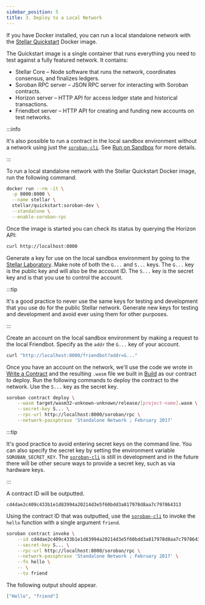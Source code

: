 ```yaml
---
sidebar_position: 5
title: 3. Deploy to a Local Network
---
```


If you have Docker installed, you can run a local standalone network with the [Stellar Quickstart] Docker image.

The Quickstart image is a single container that runs everything you need to test against a fully featured network. It contains:

- Stellar Core – Node software that runs the network, coordinates consensus, and finalizes ledgers.
- Soroban RPC server – JSON RPC server for interacting with Soroban contracts.
- Horizon server – HTTP API for access ledger state and historical transactions.
- Friendbot server – HTTP API for creating and funding new accounts on test networks.

:::info

It's also possible to run a contract in the local sandbox environment without a network using just the [`soroban-cli`]. See [Run on Sandbox] for more details.

:::

To run a local standalone network with the Stellar Quickstart Docker image, run the following command.

```sh
docker run --rm -it \
  -p 8000:8000 \
  --name stellar \
  stellar/quickstart:soroban-dev \
  --standalone \
  --enable-soroban-rpc
```

Once the image is started you can check its status by querying the Horizon API:

```sh
curl http://localhost:8000
```

Generate a key for use on the local sandbox environment by going to the [Stellar Laboratory]. Make note of both the `G...` and `S...` keys. The `G...` key is the public key and will also be the account ID. The `S...` key is the secret key and is that you use to control the account.

:::tip

It's a good practice to never use the same keys for testing and development that you use do for the public Stellar network. Generate new keys for testing and development and avoid ever using them for other purposes.

:::

Create an account on the local sandbox environment by making a request to the local Friendbot. Specify as the `addr` the `G...` key of your account.

```sh
curl "http://localhost:8000/friendbot?addr=G..."
```

Once you have an account on the network, we'll use the code we wrote in [Write a Contract] and the resulting `.wasm` file we built in [Build] as our contract to deploy. Run the following commands to deploy the contract to the network. Use the `S...` key as the secret key.

```sh
soroban contract deploy \
    --wasm target/wasm32-unknown-unknown/release/[project-name].wasm \
    --secret-key S... \
    --rpc-url http://localhost:8000/soroban/rpc \
    --network-passphrase 'Standalone Network ; February 2017'
```

:::tip

It's good practice to avoid entering secret keys on the command line. You can also specify the secret key by setting the environment variable `SOROBAN_SECRET_KEY`. The [`soroban-cli`] is still in development and in the future there will be other secure ways to provide a secret key, such as via hardware keys.

:::

A contract ID will be outputted.

```
cd4dae2c409c433b1e1d83994a20214d3e5f60bdd3a817978d8aa7c797864313
```

Using the contract ID that was outputted, use the [`soroban-cli`] to invoke the `hello` function with a single argument `friend`.

```sh
soroban contract invoke \
    --id cd4dae2c409c433b1e1d83994a20214d3e5f60bdd3a817978d8aa7c797864313 \
    --secret-key S... \
    --rpc-url http://localhost:8000/soroban/rpc \
    --network-passphrase 'Standalone Network ; February 2017' \
    --fn hello \
    -- \
    --to friend
```

The following output should appear.

```json
["Hello", "friend"]
```

[Write a Contract]: hello-world#write-a-contract
[Run on a Local Network]: run-on-local-network
[Build]: hello-world#build
[`soroban-cli`]: ../getting-started/setup#install-the-soroban-cli
[Stellar Laboratory]: https://laboratory.stellar.org/#account-creator?network=test
[Run on Sandbox]: hello-world#run-on-sandbox
[Stellar Quickstart]: https://github.com/stellar/quickstart
